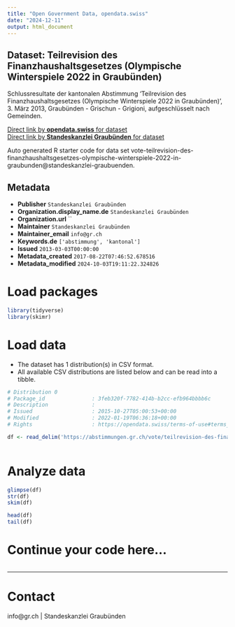 ```yaml
---
title: "Open Government Data, opendata.swiss"
date: "2024-12-11"
output: html_document
---
```


## Dataset: Teilrevision des Finanzhaushaltsgesetzes (Olympische Winterspiele 2022 in Graubünden)

Schlussresultate der kantonalen Abstimmung 'Teilrevision des Finanzhaushaltsgesetzes (Olympische Winterspiele 2022 in Graubünden)', 3. März 2013, Graubünden - Grischun - Grigioni, aufgeschlüsselt nach Gemeinden.

[Direct link by **opendata.swiss** for dataset](https://opendata.swiss/de/dataset/teilrevision-des-finanzhaushaltsgesetzes-olympische-winterspiele-2022-in-graubunden)<br>
[Direct link by **Standeskanzlei Graubünden** for dataset](https://abstimmungen.gr.ch/vote/teilrevision-des-finanzhaushaltsgesetzes-olympische-winterspiele-2022-in-graubunden/data)

Auto generated R starter code for data set vote-teilrevision-des-finanzhaushaltsgesetzes-olympische-winterspiele-2022-in-graubunden@standeskanzlei-graubuenden.

## Metadata

- **Publisher** `Standeskanzlei Graubünden`
- **Organization.display_name.de** `Standeskanzlei Graubünden`
- **Organization.url** ``
- **Maintainer** `Standeskanzlei Graubünden`
- **Maintainer_email** `info@gr.ch`
- **Keywords.de** `['abstimmung', 'kantonal']`
- **Issued** `2013-03-03T00:00:00`
- **Metadata_created** `2017-08-22T07:46:52.678516`
- **Metadata_modified** `2024-10-03T19:11:22.324826`


# Load packages

```r

library(tidyverse)
library(skimr)

```

# Load data

-   The dataset has 1 distribution(s) in CSV format.
-   All available CSV distributions are listed below and can be read into a tibble.

```r

# Distribution 0
# Package_id               : 3feb320f-7782-414b-b2cc-efb964bbbb6c
# Description              : 
# Issued                   : 2015-10-27T05:00:53+00:00
# Modified                 : 2022-01-19T06:36:18+00:00
# Rights                   : https://opendata.swiss/terms-of-use#terms_by

df <- read_delim('https://abstimmungen.gr.ch/vote/teilrevision-des-finanzhaushaltsgesetzes-olympische-winterspiele-2022-in-graubunden/data-csv')



```

# Analyze data

```r

glimpse(df)
str(df)
skim(df)

head(df)
tail(df)

```

# Continue your code here...

```r

```

------------------------------------------------------------------------

# Contact

info@gr.ch | Standeskanzlei Graubünden
